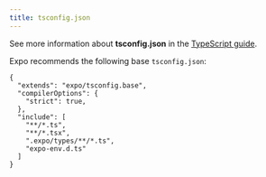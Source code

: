 ```yaml
---
title: tsconfig.json
---
```



See more information about **tsconfig.json** in the [TypeScript guide](/guides/typescript/).

Expo recommends the following base `tsconfig.json`:

```
{
  "extends": "expo/tsconfig.base",
  "compilerOptions": {
    "strict": true,
  },
  "include": [
    "**/*.ts",
    "**/*.tsx",
    ".expo/types/**/*.ts",
    "expo-env.d.ts"
  ]
}
```
